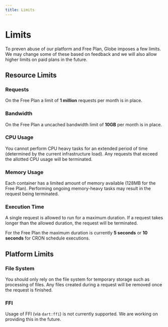 ```yaml
---
title: Limits
---
```


# Limits

To preven abuse of our platform and Free Plan, Globe imposes a few limits. We may change some of these based on feedback and we will also allow higher limits on paid plans in the future.

## Resource Limits

### Requests

On the Free Plan a limit of **1 million** requests per month is in place.

### Bandwidth

On the Free Plan a uncached bandwidth limit of **10GB** per month is in place.

### CPU Usage

You cannot perform CPU heavy tasks for an extended period of time (determined by the current infrastructure load). Any requests that exceed the allotted CPU usage will be terminated.

### Memory Usage

Each container has a limited amount of memory available (128MB for the Free Plan). Performing ongoing memory-heavy tasks may result in the request being terminated.

### Execution Time

A single request is allowed to run for a maximum duration. If a request takes longer than the allowed duration, the request will be terminated.

For the Free Plan the maximum duration is currently **5 seconds** or **10 seconds** for CRON schedule executions.

## Platform Limits

### File System

You should only rely on the file system for temporary storage such as processing of files. Any files created during a request will be removed once the request is finished.

### FFI

Usage of FFI (via `dart:ffi`) is not currently supported. We are working on providing this in the future.
